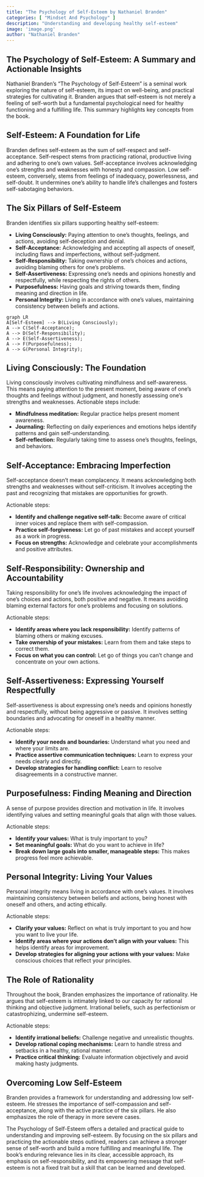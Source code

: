 ```yaml
---
title: "The Psychology of Self-Esteem by Nathaniel Branden"
categories: [ "Mindset And Psychology" ]
description: "Understanding and developing healthy self-esteem"
image: 'image.png'
author: "Nathaniel Branden"
---
```

## The Psychology of Self-Esteem: A Summary and Actionable Insights

Nathaniel Branden's "The Psychology of Self-Esteem" is a seminal work exploring the nature of self-esteem, its impact on well-being, and practical strategies for cultivating it. Branden argues that self-esteem is not merely a feeling of self-worth but a fundamental psychological need for healthy functioning and a fulfilling life. This summary highlights key concepts from the book.


##  Self-Esteem: A Foundation for Life

Branden defines self-esteem as the sum of self-respect and self-acceptance.  Self-respect stems from practicing rational, productive living and adhering to one's own values. Self-acceptance involves acknowledging one's strengths and weaknesses with honesty and compassion.  Low self-esteem, conversely, stems from feelings of inadequacy, powerlessness, and self-doubt.  It undermines one's ability to handle life's challenges and fosters self-sabotaging behaviors.

## The Six Pillars of Self-Esteem

Branden identifies six pillars supporting healthy self-esteem:

* **Living Consciously:**  Paying attention to one's thoughts, feelings, and actions, avoiding self-deception and denial.
* **Self-Acceptance:** Acknowledging and accepting all aspects of oneself, including flaws and imperfections, without self-judgment.
* **Self-Responsibility:** Taking ownership of one's choices and actions, avoiding blaming others for one's problems.
* **Self-Assertiveness:** Expressing one's needs and opinions honestly and respectfully, while respecting the rights of others.
* **Purposefulness:**  Having goals and striving towards them, finding meaning and direction in life.
* **Personal Integrity:**  Living in accordance with one's values, maintaining consistency between beliefs and actions.

```mermaid
graph LR
A[Self-Esteem] --> B(Living Consciously);
A --> C(Self-Acceptance);
A --> D(Self-Responsibility);
A --> E(Self-Assertiveness);
A --> F(Purposefulness);
A --> G(Personal Integrity);
```


##  Living Consciously: The Foundation

Living consciously involves cultivating mindfulness and self-awareness. This means paying attention to the present moment, being aware of one's thoughts and feelings without judgment, and honestly assessing one's strengths and weaknesses.   Actionable steps include:

* **Mindfulness meditation:** Regular practice helps present moment awareness.
* **Journaling:**  Reflecting on daily experiences and emotions helps identify patterns and gain self-understanding.
* **Self-reflection:**  Regularly taking time to assess one's thoughts, feelings, and behaviors.


## Self-Acceptance: Embracing Imperfection

Self-acceptance doesn't mean complacency. It means acknowledging both strengths and weaknesses without self-criticism.  It involves accepting the past and recognizing that mistakes are opportunities for growth.  

Actionable steps:

* **Identify and challenge negative self-talk:**  Become aware of critical inner voices and replace them with self-compassion.
* **Practice self-forgiveness:**  Let go of past mistakes and accept yourself as a work in progress.
* **Focus on strengths:**  Acknowledge and celebrate your accomplishments and positive attributes.


## Self-Responsibility: Ownership and Accountability

Taking responsibility for one's life involves acknowledging the impact of one's choices and actions, both positive and negative. It means avoiding blaming external factors for one's problems and focusing on solutions.

Actionable steps:

* **Identify areas where you lack responsibility:** Identify patterns of blaming others or making excuses.
* **Take ownership of your mistakes:**  Learn from them and take steps to correct them.
* **Focus on what you can control:**  Let go of things you can't change and concentrate on your own actions.



## Self-Assertiveness: Expressing Yourself Respectfully

Self-assertiveness is about expressing one's needs and opinions honestly and respectfully, without being aggressive or passive. It involves setting boundaries and advocating for oneself in a healthy manner.

Actionable steps:

* **Identify your needs and boundaries:**  Understand what you need and where your limits are.
* **Practice assertive communication techniques:**  Learn to express your needs clearly and directly.
* **Develop strategies for handling conflict:**  Learn to resolve disagreements in a constructive manner.


## Purposefulness: Finding Meaning and Direction

A sense of purpose provides direction and motivation in life.  It involves identifying values and setting meaningful goals that align with those values.

Actionable steps:

* **Identify your values:**  What is truly important to you?
* **Set meaningful goals:**  What do you want to achieve in life?
* **Break down large goals into smaller, manageable steps:**  This makes progress feel more achievable.


## Personal Integrity: Living Your Values

Personal integrity means living in accordance with one's values.  It involves maintaining consistency between beliefs and actions, being honest with oneself and others, and acting ethically.

Actionable steps:

* **Clarify your values:**  Reflect on what is truly important to you and how you want to live your life.
* **Identify areas where your actions don't align with your values:**  This helps identify areas for improvement.
* **Develop strategies for aligning your actions with your values:**  Make conscious choices that reflect your principles.


##  The Role of Rationality

Throughout the book, Branden emphasizes the importance of rationality.  He argues that self-esteem is intimately linked to our capacity for rational thinking and objective judgment.  Irrational beliefs, such as perfectionism or catastrophizing, undermine self-esteem.

Actionable steps:

* **Identify irrational beliefs:**  Challenge negative and unrealistic thoughts.
* **Develop rational coping mechanisms:**  Learn to handle stress and setbacks in a healthy, rational manner.
* **Practice critical thinking:**  Evaluate information objectively and avoid making hasty judgments.


## Overcoming Low Self-Esteem

Branden provides a framework for understanding and addressing low self-esteem.  He stresses the importance of self-compassion and self-acceptance, along with the active practice of the six pillars.  He also emphasizes the role of therapy in more severe cases.




The Psychology of Self-Esteem offers a detailed and practical guide to understanding and improving self-esteem.  By focusing on the six pillars and practicing the actionable steps outlined, readers can achieve a stronger sense of self-worth and build a more fulfilling and meaningful life.  The book's enduring relevance lies in its clear, accessible approach, its emphasis on self-responsibility, and its empowering message that self-esteem is not a fixed trait but a skill that can be learned and developed.


